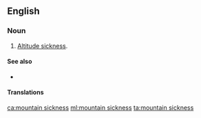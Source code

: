 ==English==

===Noun===
{{en-noun|head=[[mountain]] [[sickness]]|-}}

# {{label|en|medicine}} [[altitude sickness|Altitude sickness]].

====See also====
* {{pedia|Altitude sickness}}

====Translations====
{{trans-see|altitude sickness}}

[[ca:mountain sickness]]
[[ml:mountain sickness]]
[[ta:mountain sickness]]